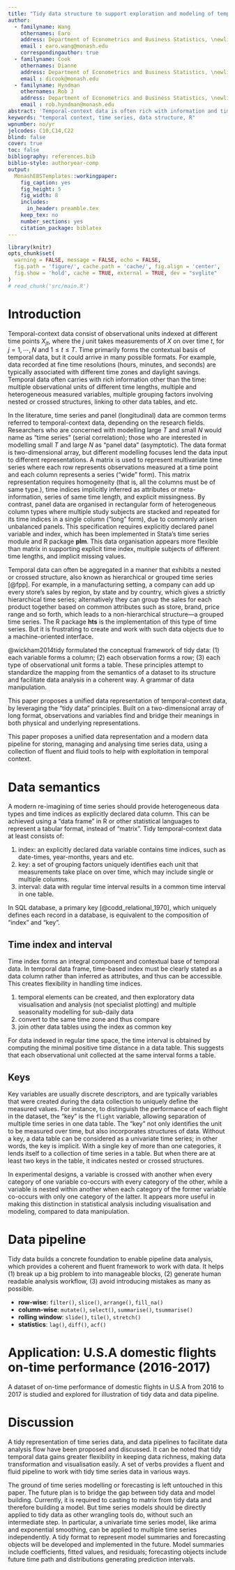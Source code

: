 ```yaml
---
title: "Tidy data structure to support exploration and modeling of temporal-context data"
author:
  - familyname: Wang
    othernames: Earo
    address: Department of Econometrics and Business Statistics, \newline Monash University, VIC 3800 \newline Australia.
    email : earo.wang@monash.edu
    correspondingauthor: true
  - familyname: Cook
    othernames: Dianne
    address: Department of Econometrics and Business Statistics, \newline Monash University, VIC 3800 \newline Australia.
    email : dicook@monash.edu
  - familyname: Hyndman
    othernames: Rob J
    address: Department of Econometrics and Business Statistics, \newline Monash University, VIC 3800 \newline Australia.
    email : rob.hyndman@monash.edu
abstract: 'Temporal-context data is often rich with information and time formats, for example multiple observational units, different time lengths, heterogeneous data types, nested and crossed factors and etc. This work presents a cohesive and conceptual framework for organizing and manipulating temporal data, which in turn flows into visualization and modelling routines. Tidy data principles are applied and extended to temporal data: (1) mapping the semantics of a dataset into its physical layout, (2) an explicitly declared index variable representing time, (3) a "key" comprised of single or multiple variables to uniquely identify units over time, using a syntatical and user-oriented approach in which it imposes nested or crossed structures on the data. This tidy data representation most naturally supports thinking of operations on the data as building blocks, forming part of a "data pipeline" in time-based context. A sound pipeline practice facilitates a transparent and human readable workflow for analyzing temporal data. Applications are included to illustrate tidy temporal data structure, data pipeline ideas and usage. The architecture of tidy temporal data has been implemented in the R package **tsibble**.'
keywords: "temporal context, time series, data structure, R"
wpnumber: no/yr
jelcodes: C10,C14,C22
blind: false
cover: true
toc: false
bibliography: references.bib
biblio-style: authoryear-comp
output:
  MonashEBSTemplates::workingpaper:
    fig_caption: yes
    fig_height: 5
    fig_width: 8
    includes:
      in_header: preamble.tex
    keep_tex: no
    number_sections: yes
    citation_package: biblatex
---
```


```r
library(knitr)
opts_chunk$set(
  warning = FALSE, message = FALSE, echo = FALSE,
  fig.path = 'figure/', cache.path = 'cache/', fig.align = 'center', 
  fig.show = 'hold', cache = TRUE, external = TRUE, dev = "svglite"
)
# read_chunk('src/main.R')
```

# Introduction

Temporal-context data consist of observational units indexed at different time points $X_{jt}$, where the $j$\textsuperscript{th} unit takes measurements of $X$ on over time $t$, for $j = 1, \cdots, N$ and $1 \le t \le T$. Time primarily forms the contextual basis of temporal data, but it could arrive in many possible formats. For example, data recorded at fine time resolutions (hours, minutes, and seconds) are typically associated with different time zones and daylight savings. Temporal data often carries with rich information other than the time: multiple observational units of different time lengths, multiple and heterogeneous measured variables, multiple grouping factors involving nested or crossed structures, linking to other data tables, and etc.

In the literature, time series and panel (longitudinal) data are common terms referred to temporal-context data, depending on the research fields. Researchers who are concerned with modelling large $T$ and small $N$ would name as "time series" (serial correlation); those who are interested in modelling small $T$ and large $N$ as "panel data" (asymptotic). The data format is two-dimensional array, but different modelling focuses lend the data input to different representations. A matrix is used to represent multivariate time series where each row represents observations measured at a time point and each column represents a series ("wide" form). This matrix representation requires homogeneity (that is, all the columns must be of same type.), time indices implicitly inferred as attributes or meta-information, series of same time length, and explicit missingness. By contrast, panel data are organised in rectangular form of heterogeneous column types where multiple study subjects are stacked and repeated for its time indices in a single column ("long" form), due to commonly arisen unbalanced panels. This specification requires explicitly declared panel variable and index, which has been implemented in Stata's time series module and R package **plm**. This data organisation appears more flexible than matrix in supporting explicit time index, multiple subjects of different time lengths, and implicit missing values.

Temporal data can often be aggregated in a manner that exhibits a nested or crossed structure, also known as hierarchical or grouped time series [@fpp]. For example, in a manufacturing setting, a company can add up every store’s sales by region, by state and by country, which gives a strictly hierarchical time series; alternatively they can group the sales for each product together based on common attributes such as store, brand, price range and so forth, which leads to a non-hierarchical structure---a grouped time series. The R package **hts** is the implementation of this type of time series. But it is frustrating to create and work with such data objects due to a machine-oriented interface.

@wickham2014tidy formulated the conceptual framework of tidy data: (1) each variable forms a column; (2) each observation forms a row; (3) each type of observational unit forms a table. These principles attempt to standardize the mapping from the semantics of a dataset to its structure and facilitate data analysis in a coherent way. A grammar of data manipulation.

This paper proposes a unified data representation of temporal-context data, by leveraging the "tidy data" principles. Built on a two-dimensional array of long format, observations and variables find and bridge their meanings in both physical and underlying representations.

This paper proposes a unified data representation and a modern data pipeline for storing, managing and analysing time series data, using a collection of fluent and fluid tools to help with exploitation in temporal context.

# Data semantics

A modern re-imagining of time series should provide heterogeneous data types and time indices as explicitly declared data column. This can be achieved using a "data frame" in R or other statistical languages to represent a tabular format, instead of "matrix". Tidy temporal-context data at least consists of:

1. index: an explicitly declared data variable contains time indices, such as date-times, year-months, years and etc.
2. key: a set of grouping factors uniquely identifies each unit that measurements take place on over time, which may include single or multiple columns.
3. interval: data with regular time interval results in a common time interval in one table.

In SQL database, a primary key [@codd_relational_1970], which uniquely defines each record in a database, is equivalent to the composition of "index" and "key". 

## Time index and interval

<!-- note to self: There's a trade-off between data column and attributes. Data column is easily accessible, which gives greater flexibility; however, once the value in the data column is modified, no way to validate for any static approach. Generally, not recommended to modify attributes. -->

Time index forms an integral component and contextual base of temporal data. In temporal data frame, time-based index must be clearly stated as a data column rather than inferred as attributes, and thus can be accessible. This creates flexibility in handling time indices.

(1) temporal elements can be created, and then exploratory data visualisation and analysis (not specialist plotting) and multiple seasonality modelling for sub-daily data
(2) convert to the same time zone and thus compare
(3) join other data tables using the index as common key

For data indexed in regular time space, the time interval is obtained by computing the minimal positive time distance in a data table. This suggests that each observational unit collected at the same interval forms a table.

## Keys

Key variables are usually discrete descriptors, and are typically variables that were created during the data collection to uniquely define the measured values. For instance, to distinguish the performance of each flight in the dataset, the "key" is the `flight` variable, allowing separation of multiple time series in one data table. The "key" not only identifies the unit to be measured over time, but also incorporates structures of data. Without a key, a data table can be considered as a univariate time series; in other words, the key is implicit. With a single key of more than one categories, it lends itself to a collection of time series in a table. But when there are at least two keys in the table, it indicates nested or crossed structures.

In experimental designs, a variable is crossed with another when every category of one variable co-occurs with every category of the other, while a variable is nested within another when each category of the former variable co-occurs with only one category of the latter. It appears more useful in making this distinction in statistical analysis including visualisation and modeling, compared to data manipulation.

# Data pipeline

Tidy data builds a concrete foundation to enable pipeline data analysis, which provides a coherent and fluent framework to work with data. It helps (1) break up a big problem to into manageable blocks, (2) generate human readable analysis workflow, (3) avoid introducing mistakes as many as possible.

* **row-wise**: `filter()`, `slice()`, `arrange()`, `fill_na()`
* **column-wise**: `mutate()`, `select()`, `summarise()`, `tsummarise()`
* **rolling window**: `slide()`, `tile()`, `stretch()`
* **statistics**: `lag()`, `diff()`, `acf()`

# Application: U.S.A domestic flights on-time performance (2016-2017)

A dataset of on-time performance of domestic flights in U.S.A from 2016 to 2017 is studied and explored for illustration of tidy data and data pipeline.

# Discussion

A tidy representation of time series data, and data pipelines to facilitate data analysis flow have been proposed and discussed. It can be noted that tidy temporal data gains greater flexibility in keeping data richness, making data transformation and visualisation easily. A set of verbs provides a fluent and fluid pipeline to work with tidy time series data in various ways.

The ground of time series modelling or forecasting is left untouched in this paper. The future plan is to bridge the gap between tidy data and model building. Currently, it is required to casting to matrix from tidy data and therefore building a model. But time series models should be directly applied to tidy data as other wrangling tools do, without such an intermediate step. In particular, a univariate time series model, like arima and exponential smoothing, can be applied to multiple time series independently. A tidy format to represent model summaries and forecasting objects will be developed and implemented in the future. Model summaries include coefficients, fitted values, and residuals; forecasting objects include future time path and distributions generating prediction intervals.
